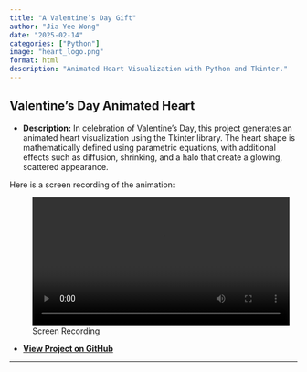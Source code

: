 ```yaml
---
title: "A Valentine’s Day Gift"
author: "Jia Yee Wong"
date: "2025-02-14"
categories: ["Python"]
image: "heart_logo.png"
format: html
description: "Animated Heart Visualization with Python and Tkinter."
---
```


## **Valentine’s Day Animated Heart**

-   **Description:** In celebration of Valentine’s Day, this project generates an animated heart visualization using the Tkinter library. The heart shape is mathematically defined using parametric equations, with additional effects such as diffusion, shrinking, and a halo that create a glowing, scattered appearance.

Here is a screen recording of the animation:

![Screen Recording](animation.mov){width="450px"}

-   [**View Project on GitHub**](https://github.com/jiayeew/projects/blob/main/valentine.py){target="_blank"}

------------------------------------------------------------------------
